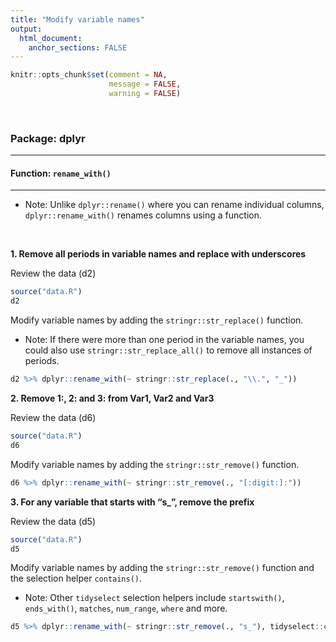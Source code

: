 ```yaml
---
title: "Modify variable names"
output: 
  html_document:
    anchor_sections: FALSE
---
```


```r
knitr::opts_chunk$set(comment = NA,
                      message = FALSE,
                      warning = FALSE)
```

<br>

### Package: dplyr

---

#### Function: `rename_with()`

---

* Note: Unlike `dplyr::rename()` where you can rename individual columns, `dplyr::rename_with()` renames columns using a function.

<br>

**1\. Remove all periods in variable names and replace with underscores**

Review the data (d2)

```r

source("data.R")
d2

```

Modify variable names by adding the `stringr::str_replace()` function.

* Note: If there were more than one period in the variable names, you could also use `stringr::str_replace_all()` to remove all instances of periods.

```r

d2 %>% dplyr::rename_with(~ stringr::str_replace(., "\\.", "_"))

```


**2\. Remove 1:, 2: and 3: from Var1, Var2 and Var3**

Review the data (d6)

```r

source("data.R")
d6

```

Modify variable names by adding the `stringr::str_remove()` function.

```r

d6 %>% dplyr::rename_with(~ stringr::str_remove(., "[:digit:]:"))

```


**3\. For any variable that starts with "s_", remove the prefix**

Review the data (d5)

```r

source("data.R")
d5

```

Modify variable names by adding the `stringr::str_remove()` function and the selection helper `contains()`.

* Note: Other `tidyselect` selection helpers include `startswith()`, `ends_with()`, `matches`, `num_range`, `where` and more.

```r

d5 %>% dplyr::rename_with(~ stringr::str_remove(., "s_"), tidyselect::contains("var"))

```

